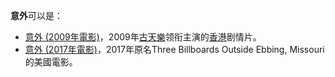 '''意外'''可以是：
* [[意外_(2009年電影)|意外 (2009年電影)]]，2009年[[古天樂|古天樂]]领衔主演的[[香港|香港]]剧情片。
* [[意外_(2017年電影)|意外 (2017年電影)]]，2017年原名Three Billboards Outside Ebbing, Missouri的美國電影。

{{disambig|cat=二字作品消歧义}}